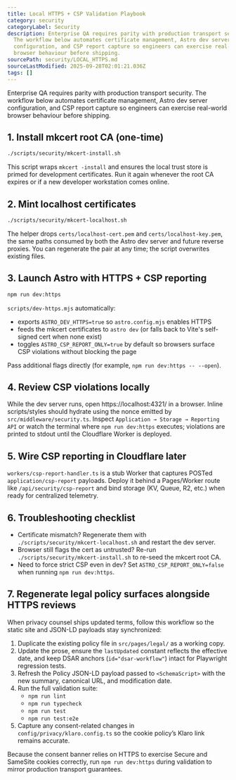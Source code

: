 ```yaml
---
title: Local HTTPS + CSP Validation Playbook
category: security
categoryLabel: Security
description: Enterprise QA requires parity with production transport security.
  The workflow below automates certificate management, Astro dev server
  configuration, and CSP report capture so engineers can exercise real-world
  browser behaviour before shipping.
sourcePath: security/LOCAL_HTTPS.md
sourceLastModified: 2025-09-28T02:01:21.036Z
tags: []
---
```


Enterprise QA requires parity with production transport security. The workflow
below automates certificate management, Astro dev server configuration, and CSP
report capture so engineers can exercise real-world browser behaviour before
shipping.

## 1. Install mkcert root CA (one-time)

```bash
./scripts/security/mkcert-install.sh
```

This script wraps `mkcert -install` and ensures the local trust store is primed
for development certificates. Run it again whenever the root CA expires or if a
new developer workstation comes online.

## 2. Mint localhost certificates

```bash
./scripts/security/mkcert-localhost.sh
```

The helper drops `certs/localhost-cert.pem` and `certs/localhost-key.pem`, the
same paths consumed by both the Astro dev server and future reverse proxies. You
can regenerate the pair at any time; the script overwrites existing files.

## 3. Launch Astro with HTTPS + CSP reporting

```bash
npm run dev:https
```

`scripts/dev-https.mjs` automatically:

- exports `ASTRO_DEV_HTTPS=true` so `astro.config.mjs` enables HTTPS
- feeds the mkcert certificates to `astro dev` (or falls back to Vite's
  self-signed cert when none exist)
- toggles `ASTRO_CSP_REPORT_ONLY=true` by default so browsers surface CSP
  violations without blocking the page

Pass additional flags directly (for example, `npm run dev:https -- --open`).

## 4. Review CSP violations locally

While the dev server runs, open https://localhost:4321/ in a browser. Inline
scripts/styles should hydrate using the nonce emitted by
`src/middleware/security.ts`. Inspect `Application → Storage → Reporting API` or
watch the terminal where `npm run dev:https` executes; violations are printed to
stdout until the Cloudflare Worker is deployed.

## 5. Wire CSP reporting in Cloudflare later

`workers/csp-report-handler.ts` is a stub Worker that captures POSTed
`application/csp-report` payloads. Deploy it behind a Pages/Worker route like
`/api/security/csp-report` and bind storage (KV, Queue, R2, etc.) when ready for
centralized telemetry.

## 6. Troubleshooting checklist

- Certificate mismatch? Regenerate them with
  `./scripts/security/mkcert-localhost.sh` and restart the dev server.
- Browser still flags the cert as untrusted? Re-run
  `./scripts/security/mkcert-install.sh` to re-seed the mkcert root CA.
- Need to force strict CSP even in dev? Set `ASTRO_CSP_REPORT_ONLY=false` when
  running `npm run dev:https`.

## 7. Regenerate legal policy surfaces alongside HTTPS reviews

When privacy counsel ships updated terms, follow this workflow so the static
site and JSON-LD payloads stay synchronized:

1. Duplicate the existing policy file in `src/pages/legal/` as a working copy.
2. Update the prose, ensure the `lastUpdated` constant reflects the effective
   date, and keep DSAR anchors (`id="dsar-workflow"`) intact for Playwright
   regression tests.
3. Refresh the Policy JSON-LD payload passed to `<SchemaScript>` with the new
   summary, canonical URL, and modification date.
4. Run the full validation suite:
   - `npm run lint`
   - `npm run typecheck`
   - `npm run test`
   - `npm run test:e2e`
5. Capture any consent-related changes in
   `config/privacy/klaro.config.ts` so the cookie policy’s Klaro link remains
   accurate.

Because the consent banner relies on HTTPS to exercise Secure and SameSite
cookies correctly, run `npm run dev:https` during validation to mirror
production transport guarantees.
